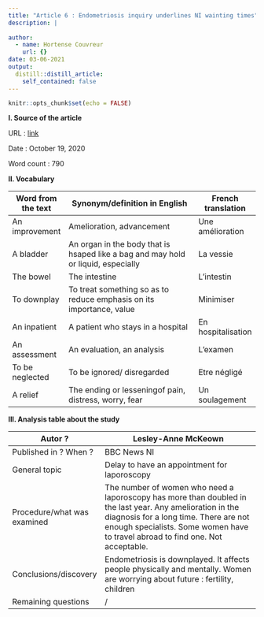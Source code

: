 ```yaml
---
title: "Article 6 : Endometriosis inquiry underlines NI wainting times"
description: |
  
author:
  - name: Hortense Couvreur
    url: {}
date: 03-06-2021
output:
  distill::distill_article:
    self_contained: false
---
```


```r
knitr::opts_chunk$set(echo = FALSE)
```

**I. Source of the article**

URL : [link](https://www.bbc.com/news/uk-northern-ireland-54593385)

Date : October 19, 2020

Word count : 790

**II. Vocabulary**

| **Word from the text** | **Synonym/definition in English**                                                 | **French translation** |
|------------------------|-----------------------------------------------------------------------------------|------------------------|
| An improvement         | Amelioration, advancement                                                         | Une amélioration       |
| A bladder              | An organ in the body that is hsaped like a bag and may hold or liquid, especially | La vessie              |
| The bowel              | The intestine                                                                     | L'intestin             |
| To downplay            | To treat something so as to reduce emphasis on its importance, value              | Minimiser              |
| An inpatient           | A patient who stays in a hospital                                                 | En hospitalisation     |
| An assessment          | An evaluation, an analysis                                                        | L'examen               |
| To be neglected        | To be ignored/ disregarded                                                        | Etre négligé           |
| A relief               | The ending or lesseningof pain, distress, worry,  fear                            | Un soulagement         |
**III. Analysis table about the study**

| Autor ?                     | Lesley-Anne McKeown                                                                                                                                                                                                                    |
|-----------------------------|----------------------------------------------------------------------------------------------------------------------------------------------------------------------------------------------------------------------------------------|
| Published in ? When ?       | BBC News NI                                                                                                                                                                                                                            |
| General topic               | Delay to have an appointment for laporoscopy                                                                                                                                                                                           |
| Procedure/what was examined | The number of women who need a laporoscopy has more than doubled in the last year. Any amelioration in the diagnosis for a long time. There are not enough specialists. Some women have to travel abroad to find one. Not acceptable.  |
| Conclusions/discovery       | Endometriosis is downplayed.  It affects people physically and mentally. Women are worrying about future : fertility, children                                                                                                         |
| Remaining questions         | /                                                                                                                                                                                                                                      |

